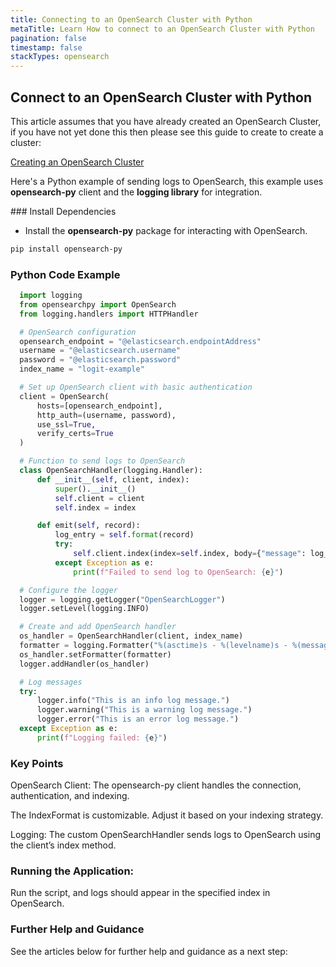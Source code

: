```yaml
---
title: Connecting to an OpenSearch Cluster with Python
metaTitle: Learn How to connect to an OpenSearch Cluster with Python
pagination: false
timestamp: false
stackTypes: opensearch
---
```


## Connect to an OpenSearch Cluster with Python

This article assumes that you have already created an OpenSearch Cluster, if you have not yet done this then 
please see this guide to create to create a cluster:

[Creating an OpenSearch Cluster](creating-opensearch-cluster.mdx)

Here's a Python example of sending logs to OpenSearch, this example uses __opensearch-py__ client and 
the __logging library__ for integration.

<Steps>
  ### Install Dependencies

  * Install the __opensearch-py__ package for interacting with OpenSearch.

  ```bash copy
  pip install opensearch-py
  ```

  ### Python Code Example

  ```python copy filename="program.py" /@elasticsearch.endpointAddress/ /@elasticsearch.username/ /@elasticsearch.password/
    import logging
    from opensearchpy import OpenSearch
    from logging.handlers import HTTPHandler

    # OpenSearch configuration
    opensearch_endpoint = "@elasticsearch.endpointAddress"
    username = "@elasticsearch.username"
    password = "@elasticsearch.password"
    index_name = "logit-example"

    # Set up OpenSearch client with basic authentication
    client = OpenSearch(
        hosts=[opensearch_endpoint],
        http_auth=(username, password),
        use_ssl=True,
        verify_certs=True
    )

    # Function to send logs to OpenSearch
    class OpenSearchHandler(logging.Handler):
        def __init__(self, client, index):
            super().__init__()
            self.client = client
            self.index = index

        def emit(self, record):
            log_entry = self.format(record)
            try:
                self.client.index(index=self.index, body={"message": log_entry})
            except Exception as e:
                print(f"Failed to send log to OpenSearch: {e}")

    # Configure the logger
    logger = logging.getLogger("OpenSearchLogger")
    logger.setLevel(logging.INFO)

    # Create and add OpenSearch handler
    os_handler = OpenSearchHandler(client, index_name)
    formatter = logging.Formatter("%(asctime)s - %(levelname)s - %(message)s")
    os_handler.setFormatter(formatter)
    logger.addHandler(os_handler)

    # Log messages
    try:
        logger.info("This is an info log message.")
        logger.warning("This is a warning log message.")
        logger.error("This is an error log message.")
    except Exception as e:
        print(f"Logging failed: {e}")
  ```
  
  ### Key Points

  OpenSearch Client: The opensearch-py client handles the connection, authentication, and indexing.

  The IndexFormat is customizable. Adjust it based on your indexing strategy.

  Logging: The custom OpenSearchHandler sends logs to OpenSearch using the client’s index method.
  

  ### Running the Application:

  Run the script, and logs should appear in the specified index in OpenSearch.

  ### Further Help and Guidance

  See the articles below for further help and guidance as a next step:

</Steps>
